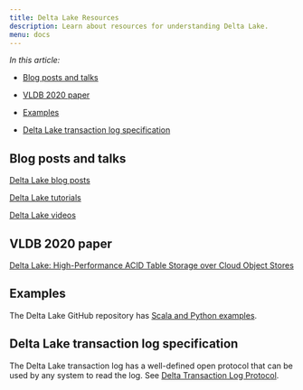 ```yaml
---
title: Delta Lake Resources
description: Learn about resources for understanding Delta Lake.
menu: docs
---
```


*In this article:*

* [Blog posts and talks](/latest/delta-resources#blog-posts-and-talks)

* [VLDB 2020 paper](/latest/delta-resources#vldb-2020-paper)

* [Examples](/latest/delta-resources#examples)

* [Delta Lake transaction log specification](/latest/delta-resources#delta-lake-transaction-log-specification)

## Blog posts and talks

[Delta Lake blog posts](https://delta.io/blog)

[Delta Lake tutorials](https://delta.io/learn/tutorials/)

[Delta Lake videos](https://delta.io/learn/videos/)

## VLDB 2020 paper

[Delta Lake: High-Performance ACID Table Storage over Cloud Object
Stores](https://databricks.com/wp-content/uploads/2020/08/p975-armbrust.pdf)

## Examples

The Delta Lake GitHub repository has [Scala and Python
examples](https://github.com/delta-io/delta/tree/master/examples/).

## Delta Lake transaction log specification

The Delta Lake transaction log has a well-defined open protocol that can be used by
any system to read the log. See [Delta Transaction Log
Protocol](https://github.com/delta-io/delta/blob/master/PROTOCOL.md).
